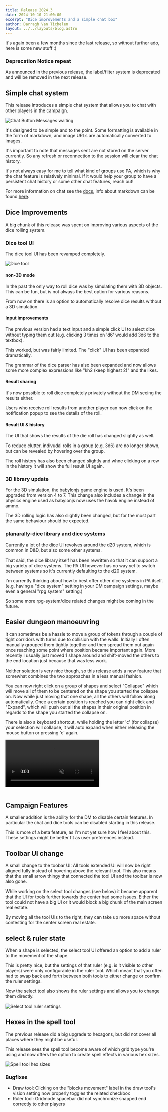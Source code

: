 ```yaml
---
title: Release 2024.3
date: 2024-10-10 21:00:00
excerpt: "Dice improvements and a simple chat box"
author: Darragh Van Tichelen
layout: ../../layouts/blog.astro
---
```


It's again been a few months since the last release, so without further ado, here is some new stuff :)

### Deprecation Notice repeat

As announced in the previous release, the label/filter system is deprecated and will be removed in the next release.

## Simple chat system

This release introduces a simple chat system that allows you to chat with other players in the campaign.

![Chat Button Messages waiting](../docs/game/assets/chat.png)

It's designed to be simple and to the point. Some formatting is available in the form of markdown, and image URLs are automatically converted to images.

It's important to note that messages sent are not stored on the server currently. So any refresh or reconnection to the session will clear the chat history.

It's not always easy for me to tell what kind of groups use PA, which is why the chat feature is relatively minimal.
If it would help your group to have a persistent chat history or some other chat features, reach out!

For more information on chat see the [docs](../../docs/game/chat), info about markdown can be found [here](../../learn/dm/Markdown_Tutorial/markdown/).

## Dice Improvements

A big chunk of this release was spent on improving various aspects of the dice rolling system.

### Dice tool UI

The dice tool UI has been revamped completely.

![Dice tool](../docs/tools/dice.png)

#### non-3D mode

In the past the only way to roll dice was by simulating them with 3D objects.
This can be fun, but is not always the best option for various reasons.

From now on there is an option to automatically resolve dice results without a 3D simulation.

#### Input improvements

The previous version had a text input and a simple click UI to select dice without typing them out (e.g. clicking 3 times on 'd6' would add 3d6 to the textbox).

This worked, but was fairly limited. The "click" UI has been expanded dramatically.

The grammar of the dice parser has also been expanded and now allows some more complex expressions like "kh2 (keep highest 2)" and the likes.

#### Result sharing

It's now possible to roll dice completely privately without the DM seeing the results either.

Users who receive roll results from another player can now click on the notification popup to see the details of the roll.

#### Result UI & history

The UI that shows the results of the die roll has changed slightly as well.

To reduce clutter, indivudal rolls in a group (e.g. 3d6) are no longer shown, but can be revealed by hovering over the group.

The roll history has also been changed slightly and whne clicking on a row in the history it will show the full result UI again.

### 3D library update

For the 3D simulation, the babylonjs game engine is used. It's been upgraded from version 4 to 7.
This change also includes a change in the physics engine used as babylonjs now uses the havok engine instead of ammo.

The 3D rolling logic has also slightly been changed, but for the most part the same behaviour should be expected.

### planarally-dice library and dice systems

Currently a lot of the dice UI revolves around the d20 system, which is common in D&D, but also some other systems.

That said, the dice library itself has been rewritten so that it can support a big variety of dice systems.
The PA UI however has no way yet to switch between systems so it's currently defaulting to the d20 system.

I'm currently thinking about how to best offer other dice systems in PA itself.
(e.g. having a "dice system" setting in your DM campaign settings, maybe even a general "rpg system" setting.)

So some more rpg-system/dice related changes might be coming in the future.

## Easier dungeon manoeuvring

It can sometimes be a hassle to move a group of tokens through a couple of tight corridors with turns due to collision with the walls.
Initially I often manually grouped them tightly together and then spread them out again once reaching some point where position became important again.
More recently I usually just moved 1 shape around and shift-moved the others to the end location just because that was less work.

Neither solution is very nice though, so this release adds a new feature that somewhat combines the two approaches in a less manual fashion.

You can now right click on a group of shapes and select "Collapse" which will move all of them to be centered on the shape you started the collapse on.
Now while just moving that one shape, all the others will follow along automatically. Once a certain position is reached you can right click and "Expand",
which will push out all the shapes in their original position in regards to the shape you started the collapse on.

There is also a keyboard shortcut, while holding the letter 'c' (for collapse) your selection will collapse, it will auto expand when either releasing the mouse button or pressing 'c' again.

<video autoplay loop muted style="max-width: min(750px, 75vw);">
    <source src="/blog/release-2024.3/collapse-drag.webm" type="video/webm" />
    <source src="/blog/release-2024.3/collapse-drag.mp4" type="video/mp4" />
</video>

<br />
<br />

## Campaign Features

A smaller addition is the ability for the DM to disable certain features.
In particular the chat and dice tools can be disabled starting in this release.

This is more of a beta feature, as I'm not yet sure how I feel about this.
These settings might be better fit as user preferences instead.

## Toolbar UI change

A small change to the toobar UI: All tools extended UI will now be right aligned fully instead of hovering above the relevant tool.
This also means that the small arrow thingy that connected the tool UI and the toolbar is now also gone.

While working on the select tool changes (see below) it became apparent that the UI for tools further towards the center had some issues.
Either the tool could not have a big UI or it would block a big chunk of the main screen real estate.

By moving all the tool UIs to the right, they can take up more space without contesting for the center screen real estate.

## select & ruler state

When a shape is selected, the select tool UI offered an option to add a ruler to the movement of the shape.

This is pretty nice, but the settings of that ruler (e.g. is it visible to other players) were only configurable in the ruler tool.
Which meant that you often had to swap back and forth between both tools to either change or confirm the ruler settings.

Now the select tool also shows the ruler settings and allows you to change them directly.

![Select tool ruler settings](../docs/tools/select-ui.png)

## Hexes in the spell tool

The previous release did a big upgrade to hexagons, but did not cover all places where they might be useful.

This release sees the spell tool become aware of which grid type you're using and now offers the option to create spell effects in various hex sizes.

![Spell tool hex sizes](../docs/tools/spell-hex.png)

### Bugfixes

-   Draw tool: Clicking on the "blocks movement" label in the draw tool's vision setting now properly toggles the related checkbox
-   Ruler tool: Gridmode spacebar did not synchronize snapped end correctly to other players
